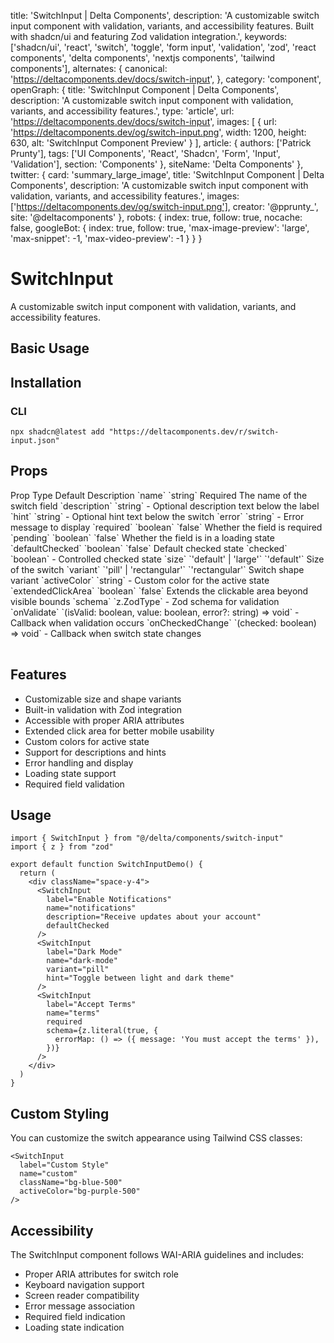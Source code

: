   title: 'SwitchInput | Delta Components',
  description: 'A customizable switch input component with validation, variants, and accessibility features. Built with shadcn/ui and featuring Zod validation integration.',
  keywords: ['shadcn/ui', 'react', 'switch', 'toggle', 'form input', 'validation', 'zod', 'react components', 'delta components', 'nextjs components', 'tailwind components'],
  alternates: {
    canonical: 'https://deltacomponents.dev/docs/switch-input',
  },
  category: 'component',
  openGraph: {
    title: 'SwitchInput Component | Delta Components',
    description: 'A customizable switch input component with validation, variants, and accessibility features.',
    type: 'article',
    url: 'https://deltacomponents.dev/docs/switch-input',
    images: [
      {
        url: 'https://deltacomponents.dev/og/switch-input.png',
        width: 1200,
        height: 630,
        alt: 'SwitchInput Component Preview'
      }
    ],
    article: {
      authors: ['Patrick Prunty'],
      tags: ['UI Components', 'React', 'Shadcn', 'Form', 'Input', 'Validation'],
      section: 'Components'
    },
    siteName: 'Delta Components'
  },
  twitter: {
    card: 'summary_large_image',
    title: 'SwitchInput Component | Delta Components',
    description: 'A customizable switch input component with validation, variants, and accessibility features.',
    images: ['https://deltacomponents.dev/og/switch-input.png'],
    creator: '@pprunty_',
    site: '@deltacomponents'
  },
  robots: {
    index: true,
    follow: true,
    nocache: false,
    googleBot: {
      index: true,
      follow: true,
      'max-image-preview': 'large',
      'max-snippet': -1,
      'max-video-preview': -1
    }
  }
}

# SwitchInput

A customizable switch input component with validation, variants, and accessibility features.

## Basic Usage

<ComponentTabs name="switch-input-basic" />

## Installation

### CLI

```shell
npx shadcn@latest add "https://deltacomponents.dev/r/switch-input.json"
```

## Props

<Table>
  <TableHeader>
    <TableRow>
      <TableHead>Prop</TableHead>
      <TableHead>Type</TableHead>
      <TableHead>Default</TableHead>
      <TableHead>Description</TableHead>
    </TableRow>
  </TableHeader>
  <TableBody>
    <TableRow>
      <TableCell>`name`</TableCell>
      <TableCell>`string`</TableCell>
      <TableCell>Required</TableCell>
      <TableCell>The name of the switch field</TableCell>
    </TableRow>
    <TableRow>
      <TableCell>`description`</TableCell>
      <TableCell>`string`</TableCell>
      <TableCell>-</TableCell>
      <TableCell>Optional description text below the label</TableCell>
    </TableRow>
    <TableRow>
      <TableCell>`hint`</TableCell>
      <TableCell>`string`</TableCell>
      <TableCell>-</TableCell>
      <TableCell>Optional hint text below the switch</TableCell>
    </TableRow>
    <TableRow>
      <TableCell>`error`</TableCell>
      <TableCell>`string`</TableCell>
      <TableCell>-</TableCell>
      <TableCell>Error message to display</TableCell>
    </TableRow>
    <TableRow>
      <TableCell>`required`</TableCell>
      <TableCell>`boolean`</TableCell>
      <TableCell>`false`</TableCell>
      <TableCell>Whether the field is required</TableCell>
    </TableRow>
    <TableRow>
      <TableCell>`pending`</TableCell>
      <TableCell>`boolean`</TableCell>
      <TableCell>`false`</TableCell>
      <TableCell>Whether the field is in a loading state</TableCell>
    </TableRow>
    <TableRow>
      <TableCell>`defaultChecked`</TableCell>
      <TableCell>`boolean`</TableCell>
      <TableCell>`false`</TableCell>
      <TableCell>Default checked state</TableCell>
    </TableRow>
    <TableRow>
      <TableCell>`checked`</TableCell>
      <TableCell>`boolean`</TableCell>
      <TableCell>-</TableCell>
      <TableCell>Controlled checked state</TableCell>
    </TableRow>
    <TableRow>
      <TableCell>`size`</TableCell>
      <TableCell>`'default' | 'large'`</TableCell>
      <TableCell>`'default'`</TableCell>
      <TableCell>Size of the switch</TableCell>
    </TableRow>
    <TableRow>
      <TableCell>`variant`</TableCell>
      <TableCell>`'pill' | 'rectangular'`</TableCell>
      <TableCell>`'rectangular'`</TableCell>
      <TableCell>Switch shape variant</TableCell>
    </TableRow>
    <TableRow>
      <TableCell>`activeColor`</TableCell>
      <TableCell>`string`</TableCell>
      <TableCell>-</TableCell>
      <TableCell>Custom color for the active state</TableCell>
    </TableRow>
    <TableRow>
      <TableCell>`extendedClickArea`</TableCell>
      <TableCell>`boolean`</TableCell>
      <TableCell>`false`</TableCell>
      <TableCell>Extends the clickable area beyond visible bounds</TableCell>
    </TableRow>
    <TableRow>
      <TableCell>`schema`</TableCell>
      <TableCell>`z.ZodType<boolean>`</TableCell>
      <TableCell>-</TableCell>
      <TableCell>Zod schema for validation</TableCell>
    </TableRow>
    <TableRow>
      <TableCell>`onValidate`</TableCell>
      <TableCell>`(isValid: boolean, value: boolean, error?: string) => void`</TableCell>
      <TableCell>-</TableCell>
      <TableCell>Callback when validation occurs</TableCell>
    </TableRow>
    <TableRow>
      <TableCell>`onCheckedChange`</TableCell>
      <TableCell>`(checked: boolean) => void`</TableCell>
      <TableCell>-</TableCell>
      <TableCell>Callback when switch state changes</TableCell>
    </TableRow>
  </TableBody>
</Table>

## Features

- Customizable size and shape variants
- Built-in validation with Zod integration
- Accessible with proper ARIA attributes
- Extended click area for better mobile usability
- Custom colors for active state
- Support for descriptions and hints
- Error handling and display
- Loading state support
- Required field validation


<ComponentTabs name="switch-input-variants" />


## Usage

```tsx
import { SwitchInput } from "@/delta/components/switch-input"
import { z } from "zod"

export default function SwitchInputDemo() {
  return (
    <div className="space-y-4">
      <SwitchInput 
        label="Enable Notifications"
        name="notifications"
        description="Receive updates about your account"
        defaultChecked
      />
      <SwitchInput 
        label="Dark Mode"
        name="dark-mode"
        variant="pill"
        hint="Toggle between light and dark theme"
      />
      <SwitchInput 
        label="Accept Terms"
        name="terms"
        required
        schema={z.literal(true, {
          errorMap: () => ({ message: 'You must accept the terms' }),
        })}
      />
    </div>
  )
}
```

## Custom Styling

You can customize the switch appearance using Tailwind CSS classes:

```tsx
<SwitchInput 
  label="Custom Style"
  name="custom"
  className="bg-blue-500"
  activeColor="bg-purple-500"
/>
```

## Accessibility

The SwitchInput component follows WAI-ARIA guidelines and includes:
- Proper ARIA attributes for switch role
- Keyboard navigation support
- Screen reader compatibility
- Error message association
- Required field indication
- Loading state indication
